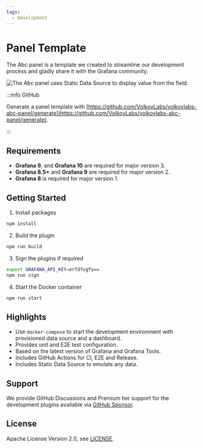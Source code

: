 ```yaml
---
tags:
  - Development
---
```



# Panel Template

The Abc panel is a template we created to streamline our development process and gladly share it with the Grafana community.

<Image
  title="The Abc panel uses Static Data Source to display value from the field."
  src="/img/plugins/templates/panel.png"
/>

:::info GitHub

Generate a panel template with [https://github.com/VolkovLabs/volkovlabs-abc-panel/generate](https://github.com/VolkovLabs/volkovlabs-abc-panel/generate).

:::

## Requirements

- **Grafana 9**, and **Grafana 10** are required for major version 3.
- **Grafana 8.5+** and **Grafana 9** are required for major version 2.
- **Grafana 8** is required for major version 1.

## Getting Started

1. Install packages

```bash
npm install
```

2. Build the plugin

```bash
npm run build
```

3. Sign the plugins if required

```bash
export GRAFANA_API_KEY=erfdfsgfs==
npm run sign
```

4. Start the Docker container

```bash
npm run start
```

## Highlights

- Use `docker-compose` to start the development environment with provisioned data source and a dashboard.
- Provides unit and E2E test configuration.
- Based on the latest version of Grafana and Grafana Tools.
- Includes GitHub Actions for CI, E2E and Release.
- Includes Static Data Source to emulate any data.

## Support

We provide GitHub Discussions and Premium tier support for the development plugins available via [GitHub Sponsor](https://github.com/sponsors/VolkovLabs).

## License

Apache License Version 2.0, see [LICENSE](https://github.com/volkovlabs/volkovlabs-abc-panel/blob/main/LICENSE).
